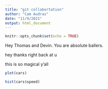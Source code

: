 ```yaml
---
title: "git collabortation"
author: "Cam Audras"
date: "11/9/2021"
output: html_document
---
```


```r
knitr::opts_chunk$set(echo = TRUE)
```

Hey Thomas and Devin. You are absolute ballers.

hey thanks right back at u

this is so magical y'all

```r
plot(cars)

hist(cars$speed)
```

```r

```

